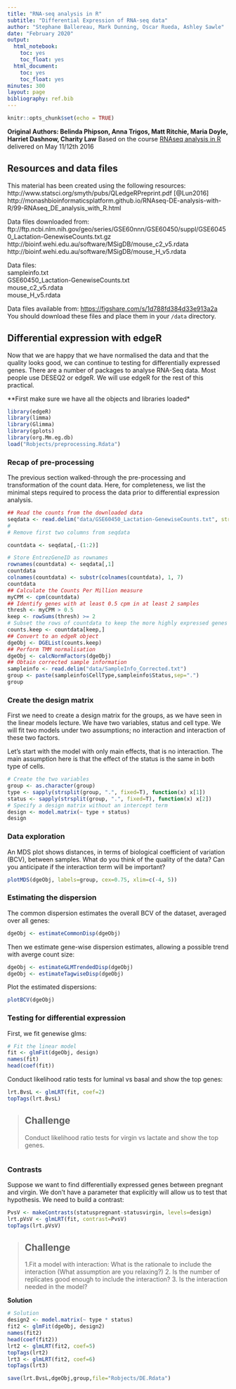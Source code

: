 ```yaml
---
title: "RNA-seq analysis in R"
subtitle: "Differential Expression of RNA-seq data"
author: "Stephane Ballereau, Mark Dunning, Oscar Rueda, Ashley Sawle"
date: "February 2020"
output:
  html_notebook:
    toc: yes
    toc_float: yes
  html_document:
    toc: yes
    toc_float: yes
minutes: 300
layout: page
bibliography: ref.bib
---
```


```r
knitr::opts_chunk$set(echo = TRUE)
```

**Original Authors: Belinda Phipson, Anna Trigos, Matt Ritchie, Maria Doyle, Harriet Dashnow, Charity Law**
Based on the course [RNAseq analysis in R](http://combine-australia.github.io/2016-05-11-RNAseq/) delivered on May 11/12th 2016

## Resources and data files

This material has been created using the following resources:  
http://www.statsci.org/smyth/pubs/QLedgeRPreprint.pdf [@Lun2016]  
http://monashbioinformaticsplatform.github.io/RNAseq-DE-analysis-with-R/99-RNAseq_DE_analysis_with_R.html  

Data files downloaded from:  
ftp://ftp.ncbi.nlm.nih.gov/geo/series/GSE60nnn/GSE60450/suppl/GSE60450_Lactation-GenewiseCounts.txt.gz
http://bioinf.wehi.edu.au/software/MSigDB/mouse_c2_v5.rdata
http://bioinf.wehi.edu.au/software/MSigDB/mouse_H_v5.rdata

Data files:  
sampleinfo.txt  
GSE60450_Lactation-GenewiseCounts.txt  
mouse_c2_v5.rdata  
mouse_H_v5.rdata

Data files available from: [https://figshare.com/s/1d788fd384d33e913a2a](https://figshare.com/s/1d788fd384d33e913a2a)
You should download these files and place them in your `/data` directory.

## Differential expression with edgeR

Now that we are happy that we have normalised the data and that the quality looks good, we can continue to testing for differentially expressed genes. There are a number of packages to analyse RNA-Seq data. Most people use DESEQ2 or edgeR. We will use edgeR for the rest of this practical.

**First make sure we have all the objects and libraries loaded*

```r
library(edgeR)
library(limma)
library(Glimma)
library(gplots)
library(org.Mm.eg.db)
load("Robjects/preprocessing.Rdata")
```


### Recap of pre-processing

The previous section walked-through the pre-processing and transformation of the count data. Here, for completeness, we list the minimal steps required to process the data prior to differential expression analysis.

```r
## Read the counts from the downloaded data
seqdata <- read.delim("data/GSE60450_Lactation-GenewiseCounts.txt", stringsAsFactors = FALSE)
#
# Remove first two columns from seqdata

countdata <- seqdata[,-(1:2)]

# Store EntrezGeneID as rownames
rownames(countdata) <- seqdata[,1]
countdata
colnames(countdata) <- substr(colnames(countdata), 1, 7)
countdata
## Calculate the Counts Per Million measure
myCPM <- cpm(countdata)
## Identify genes with at least 0.5 cpm in at least 2 samples
thresh <- myCPM > 0.5
keep <- rowSums(thresh) >= 2
# Subset the rows of countdata to keep the more highly expressed genes
counts.keep <- countdata[keep,]
## Convert to an edgeR object
dgeObj <- DGEList(counts.keep)
## Perform TMM normalisation
dgeObj <- calcNormFactors(dgeObj)
## Obtain corrected sample information
sampleinfo <- read.delim("data/SampleInfo_Corrected.txt")
group <- paste(sampleinfo$CellType,sampleinfo$Status,sep=".")
group
```


### Create the design matrix

First we need to create a design matrix for the groups, as we have seen in the linear models lecture. 
We have two variables, status and cell type. We will fit two models under two assumptions; no interaction and interaction of these two factors. 

Let's start with the model with only main effects, that is no interaction. The main assumption here is that the effect of the status is the same in both type of cells.

```r
# Create the two variables
group <- as.character(group)
type <- sapply(strsplit(group, ".", fixed=T), function(x) x[1])
status <- sapply(strsplit(group, ".", fixed=T), function(x) x[2])
# Specify a design matrix without an intercept term
design <- model.matrix(~ type + status)
design
```



### Data exploration
An MDS plot shows distances, in terms of biological coefficient of variation (BCV), between samples. What do you think of the quality of the data? Can you anticipate if the interaction term will be important?
```r
plotMDS(dgeObj, labels=group, cex=0.75, xlim=c(-4, 5))
```
### Estimating the dispersion

The common dispersion estimates the overall BCV of the dataset, averaged over all genes:
```r
dgeObj <- estimateCommonDisp(dgeObj)
```

Then we estimate gene-wise dispersion estimates, allowing a possible trend with averge count size:
```r
dgeObj <- estimateGLMTrendedDisp(dgeObj)
dgeObj <- estimateTagwiseDisp(dgeObj)
```
Plot the estimated dispersions:
```r
plotBCV(dgeObj)
```


### Testing for differential expression

First, we fit genewise glms:

```r
# Fit the linear model
fit <- glmFit(dgeObj, design)
names(fit)
head(coef(fit))
```
Conduct likelihood ratio tests for luminal vs basal and show the top genes:
```r
lrt.BvsL <- glmLRT(fit, coef=2)
topTags(lrt.BvsL)

```


> ## Challenge {.challenge}
> Conduct likelihood ratio tests for virgin vs lactate and show the top genes.

```r

```



### Contrasts

Suppose we want to find differentially expressed genes between pregnant and virgin. We don't have a parameter that explicitly will allow us to test that hypothesis. We need to build a contrast:

```r
PvsV <- makeContrasts(statuspregnant-statusvirgin, levels=design)
lrt.pVsV <- glmLRT(fit, contrast=PvsV)
topTags(lrt.pVsV)
```


> ## Challenge {.challenge}
>
> 1.Fit a model with interaction: What is the rationale to include the interaction (What assumption are you relaxing?)
> 2. Is the number of replicates good enough to include the interaction?
> 3. Is the interaction needed in the model?

**Solution**
```r
# Solution
design2 <- model.matrix(~ type * status)
fit2 <- glmFit(dgeObj, design2)
names(fit2)
head(coef(fit2))
lrt2 <- glmLRT(fit2, coef=5)
topTags(lrt2)
lrt3 <- glmLRT(fit2, coef=6)
topTags(lrt3)
```

```r
save(lrt.BvsL,dgeObj,group,file="Robjects/DE.Rdata")
```

